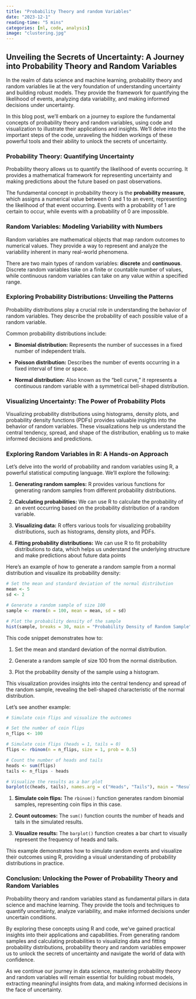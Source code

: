 ```yaml
---
title: "Probability Theory and random Variables"
date: "2023-12-1"
reading-time: "5 mins"
categories: [ml, code, analysis]
image: "clustering.jpg"
---
```


## Unveiling the Secrets of Uncertainty: A Journey into Probability Theory and Random Variables

In the realm of data science and machine learning, probability theory and random variables lie at the very foundation of understanding uncertainty and building robust models. They provide the framework for quantifying the likelihood of events, analyzing data variability, and making informed decisions under uncertainty.

In this blog post, we'll embark on a journey to explore the fundamental concepts of probability theory and random variables, using code and visualization to illustrate their applications and insights. We'll delve into the important steps of the code, unraveling the hidden workings of these powerful tools and their ability to unlock the secrets of uncertainty.

### Probability Theory: Quantifying Uncertainty

Probability theory allows us to quantify the likelihood of events occurring. It provides a mathematical framework for representing uncertainty and making predictions about the future based on past observations.

The fundamental concept in probability theory is the **probability measure**, which assigns a numerical value between 0 and 1 to an event, representing the likelihood of that event occurring. Events with a probability of 1 are certain to occur, while events with a probability of 0 are impossible.

### Random Variables: Modeling Variability with Numbers

Random variables are mathematical objects that map random outcomes to numerical values. They provide a way to represent and analyze the variability inherent in many real-world phenomena.

There are two main types of random variables: **discrete** and **continuous**. Discrete random variables take on a finite or countable number of values, while continuous random variables can take on any value within a specified range.

### Exploring Probability Distributions: Unveiling the Patterns

Probability distributions play a crucial role in understanding the behavior of random variables. They describe the probability of each possible value of a random variable.

Common probability distributions include:

-   **Binomial distribution:** Represents the number of successes in a fixed number of independent trials.

-   **Poisson distribution:** Describes the number of events occurring in a fixed interval of time or space.

-   **Normal distribution:** Also known as the "bell curve," it represents a continuous random variable with a symmetrical bell-shaped distribution.

### Visualizing Uncertainty: The Power of Probability Plots

Visualizing probability distributions using histograms, density plots, and probability density functions (PDFs) provides valuable insights into the behavior of random variables. These visualizations help us understand the central tendency, spread, and shape of the distribution, enabling us to make informed decisions and predictions.

### Exploring Random Variables in R: A Hands-on Approach

Let's delve into the world of probability and random variables using R, a powerful statistical computing language. We'll explore the following:

1.  **Generating random samples:** R provides various functions for generating random samples from different probability distributions.

2.  **Calculating probabilities:** We can use R to calculate the probability of an event occurring based on the probability distribution of a random variable.

3.  **Visualizing data:** R offers various tools for visualizing probability distributions, such as histograms, density plots, and PDFs.

4.  **Fitting probability distributions:** We can use R to fit probability distributions to data, which helps us understand the underlying structure and make predictions about future data points

Here's an example of how to generate a random sample from a normal distribution and visualize its probability density:

```r
# Set the mean and standard deviation of the normal distribution
mean <- 5
sd <- 2

# Generate a random sample of size 100
sample <- rnorm(n = 100, mean = mean, sd = sd)

# Plot the probability density of the sample
hist(sample, breaks = 30, main = "Probability Density of Random Sample", xlab = "Value", ylab = "Density")
```

This code snippet demonstrates how to:

1.  Set the mean and standard deviation of the normal distribution.

2.  Generate a random sample of size 100 from the normal distribution.

3.  Plot the probability density of the sample using a histogram.

This visualization provides insights into the central tendency and spread of the random sample, revealing the bell-shaped characteristic of the normal distribution.

Let's see another example:

```r
# Simulate coin flips and visualize the outcomes

# Set the number of coin flips
n_flips <- 100

# Simulate coin flips (heads = 1, tails = 0)
flips <- rbinom(n = n_flips, size = 1, prob = 0.5)

# Count the number of heads and tails
heads <- sum(flips)
tails <- n_flips - heads

# Visualize the results as a bar plot
barplot(c(heads, tails), names.arg = c("Heads", "Tails"), main = "Results of 100 Coin Flips")

```

1.  **Simulate coin flips:** The `rbinom()` function generates random binomial samples, representing coin flips in this case.

2.  **Count outcomes:** The `sum()` function counts the number of heads and tails in the simulated results.

3.  **Visualize results:** The `barplot()` function creates a bar chart to visually represent the frequency of heads and tails.

This example demonstrates how to simulate random events and visualize their outcomes using R, providing a visual understanding of probability distributions in practice.

### Conclusion: Unlocking the Power of Probability Theory and Random Variables

Probability theory and random variables stand as fundamental pillars in data science and machine learning. They provide the tools and techniques to quantify uncertainty, analyze variability, and make informed decisions under uncertain conditions.

By exploring these concepts using R and code, we've gained practical insights into their applications and capabilities. From generating random samples and calculating probabilities to visualizing data and fitting probability distributions, probability theory and random variables empower us to unlock the secrets of uncertainty and navigate the world of data with confidence.

As we continue our journey in data science, mastering probability theory and random variables will remain essential for building robust models, extracting meaningful insights from data, and making informed decisions in the face of uncertainty.
